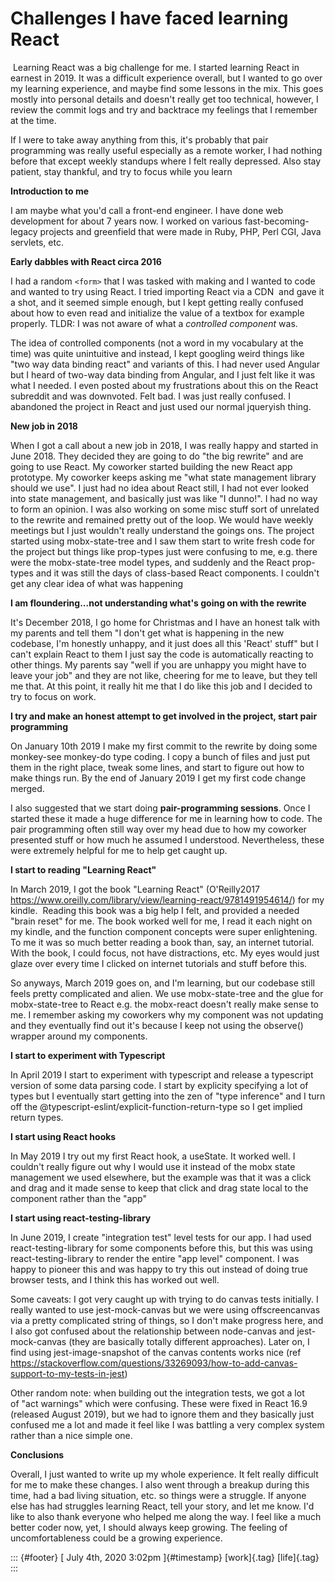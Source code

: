 

# Challenges I have faced learning React

 Learning React was a big challenge for me. I started learning React in earnest
in 2019. It was a difficult experience overall, but I wanted to go over my
learning experience, and maybe find some lessons in the mix.  This goes mostly
into personal details and doesn't really get too technical, however, I review
the commit logs and try and backtrace my feelings that I remember at the time.

If I were to take away anything from this, it's probably that pair programming
was really useful especially as a remote worker, I had nothing before that
except weekly standups where I felt really depressed. Also stay patient, stay
thankful, and try to focus while you learn



**Introduction to me**



I am maybe what you'd call a front-end engineer. I have done web development
for about 7 years now. I worked on various fast-becoming-legacy projects and
greenfield that were made in Ruby, PHP, Perl CGI, Java servlets, etc.

**Early dabbles with React circa 2016**

I had a random `<form>` that I was tasked with making and I wanted to code and
wanted to try using React. I tried importing React via a CDN  and gave it a
shot, and it seemed simple enough, but I kept getting really confused about how
to even read and initialize the value of a textbox for example properly. TLDR:
I was not aware of what a *controlled component* was.

The idea of controlled components (not a word in my vocabulary at the time) was
quite unintuitive and instead, I kept googling weird things like "two way data
binding react" and variants of this. I had never used Angular but I heard of
two-way data binding from Angular, and I just felt like it was what I needed.
I even posted about my frustrations about this on the React subreddit and was
downvoted. Felt bad. I was just really confused.  I abandoned the project in
React and just used our normal jqueryish thing.



**New job in 2018**

When I got a call about a new job in 2018, I was really happy and started in
June 2018. They decided they are going to do "the big rewrite" and are going to
use React. My coworker started building the new React app prototype. My
coworker keeps asking me "what state management library should we use". I just
had no idea about React still, I had not ever looked into state management, and
basically just was like "I dunno!". I had no way to form an opinion. I was also
working on some misc stuff sort of unrelated to the rewrite and remained pretty
out of the loop. We would have weekly meetings but I just wouldn't really
understand the goings ons. The project started using mobx-state-tree and I saw
them start to write fresh code for the project but things like prop-types just
were confusing to me, e.g. there were the mobx-state-tree model types, and
suddenly and the React prop-types and it was still the days of class-based
React components. I couldn't get any clear idea of what was happening



**I am floundering...not understanding what's going on with the rewrite**

It's December 2018, I go home for Christmas and I have an honest talk with my
parents and tell them "I don't get what is happening in the new codebase, I'm
honestly unhappy, and it just does all this 'React' stuff" but I can't explain
React to them I just say the code is automatically reacting to other things. My
parents say "well if you are unhappy you might have to leave your job" and they
are not like, cheering for me to leave, but they tell me that. At this point,
it really hit me that I do like this job and I decided to try to focus on work.



**I try and make an honest attempt to get involved in the project, start pair
programming**



On January 10th 2019 I make my first commit to the rewrite by doing some
monkey-see monkey-do type coding. I copy a bunch of files and just put them in
the right place, tweak some lines, and start to figure out how to make things
run. By the end of January 2019 I get my first code change merged.

I also suggested that we start doing **pair-programming sessions**. Once I
started these it made a huge difference for me in learning how to code.  The
pair programming often still way over my head due to how my coworker presented
stuff or how much he assumed I understood. Nevertheless, these were extremely
helpful for me to help get caught up.

**I start to reading "Learning React"**

In March 2019, I got the book "Learning React" (O'Reilly2017
<https://www.oreilly.com/library/view/learning-react/9781491954614/>) for my
kindle.  Reading this book was a big help I felt, and provided a needed "brain
reset" for me. The book worked well for me, I read it each night on my kindle,
and the function component concepts were super enlightening. To me it was so
much better reading a book than, say, an internet tutorial. With the book, I
could focus, not have distractions, etc. My eyes would just glaze over every
time I clicked on internet tutorials and stuff before this.

So anyways, March 2019 goes on, and I'm learning, but our codebase still feels
pretty complicated and alien. We use mobx-state-tree and the glue for
mobx-state-tree to React e.g. the mobx-react doesn't really make sense to me. I
remember asking my coworkers why my component was not updating and they
eventually find out it's because I keep not using the observe() wrapper around
my components.

**I start to experiment with Typescript**

In April 2019 I start to experiment with typescript and release a typescript
version of some data parsing code. I start by explicity specifying a lot of
types but I eventually start getting into the zen of "type inference" and I
turn off the @typescript-eslint/explicit-function-return-type so I get implied
return types.



**I start using React hooks**

In May 2019 I try out my first React hook, a useState. It worked well. I
couldn't really figure out why I would use it instead of the mobx state
management we used elsewhere, but the example was that it was a click and drag
and it made sense to keep that click and drag state local to the component
rather than the "app"



**I start using react-testing-library**

In June 2019, I create "integration test" level tests for our app. I had used
react-testing-library for some components before this, but this was using
react-testing-library to render the entire "app level" component.  I was happy
to pioneer this and was happy to try this out instead of doing true browser
tests, and I think this has worked out well.

Some caveats: I got very caught up with trying to do canvas tests initially. I
really wanted to use jest-mock-canvas but we were using offscreencanvas via a
pretty complicated string of things, so I don't make progress here, and I also
got confused about the relationship between node-canvas and jest-mock-canvas
(they are basically totally different approaches). Later on, I find using
jest-image-snapshot of the canvas contents works nice (ref
<https://stackoverflow.com/questions/33269093/how-to-add-canvas-support-to-my-tests-in-jest>)

Other random note: when building out the integration tests, we got a lot
of "act warnings" which were confusing. These were fixed in React 16.9
(released August 2019), but we had to ignore them and they basically just
confused me a lot and made it feel like I was battling a very complex system
rather than a nice simple one.



**Conclusions**

Overall, I just wanted to write up my whole experience. It felt really
difficult for me to make these changes. I also went through a breakup during
this time, had a bad living situation, etc. so things were a struggle. If
anyone else has had struggles learning React, tell your story, and let me know.
I'd like to also thank everyone who helped me along the way. I feel like a much
better coder now, yet, I should always keep growing. The feeling of
uncomfortableness could be a growing experience.

::: {#footer} [ July 4th, 2020 3:02pm ]{#timestamp} [work]{.tag} [life]{.tag}
:::


